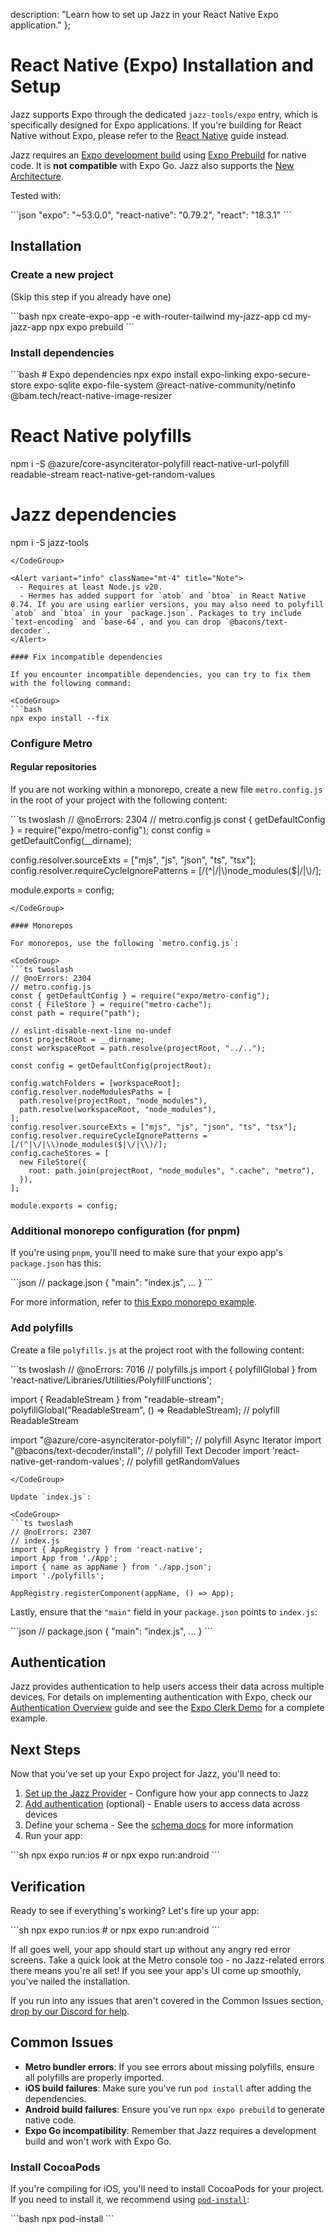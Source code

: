   description: "Learn how to set up Jazz in your React Native Expo application."
};


# React Native (Expo) Installation and Setup

Jazz supports Expo through the dedicated `jazz-tools/expo` entry, which is specifically designed for Expo applications. If you're building for React Native without Expo, please refer to the [React Native](/docs/react-native/project-setup) guide instead.

Jazz requires an [Expo development build](https://docs.expo.dev/develop/development-builds/introduction/) using [Expo Prebuild](https://docs.expo.dev/workflow/prebuild/) for native code. It is **not compatible** with Expo Go. Jazz also supports the [New Architecture](https://docs.expo.dev/guides/new-architecture/).

Tested with:

<CodeGroup>
```json
"expo": "~53.0.0",
"react-native": "0.79.2",
"react": "18.3.1"
```
</CodeGroup>

## Installation

### Create a new project

(Skip this step if you already have one)

<CodeGroup>
```bash
npx create-expo-app -e with-router-tailwind my-jazz-app
cd my-jazz-app
npx expo prebuild
```
</CodeGroup>

### Install dependencies

<CodeGroup>
```bash
# Expo dependencies
npx expo install expo-linking expo-secure-store expo-sqlite expo-file-system @react-native-community/netinfo @bam.tech/react-native-image-resizer

# React Native polyfills
npm i -S @azure/core-asynciterator-polyfill react-native-url-polyfill readable-stream react-native-get-random-values

# Jazz dependencies
npm i -S jazz-tools
```
</CodeGroup>

<Alert variant="info" className="mt-4" title="Note">
  - Requires at least Node.js v20. 
  - Hermes has added support for `atob` and `btoa` in React Native 0.74. If you are using earlier versions, you may also need to polyfill `atob` and `btoa` in your `package.json`. Packages to try include `text-encoding` and `base-64`, and you can drop `@bacons/text-decoder`.
</Alert>

#### Fix incompatible dependencies

If you encounter incompatible dependencies, you can try to fix them with the following command:

<CodeGroup>
```bash
npx expo install --fix
```
</CodeGroup>

### Configure Metro

#### Regular repositories

If you are not working within a monorepo, create a new file `metro.config.js` in the root of your project with the following content:

<CodeGroup>
```ts twoslash
// @noErrors: 2304
// metro.config.js
const { getDefaultConfig } = require("expo/metro-config");
const config = getDefaultConfig(__dirname);

config.resolver.sourceExts = ["mjs", "js", "json", "ts", "tsx"];
config.resolver.requireCycleIgnorePatterns = [/(^|\/|\\)node_modules($|\/|\\)/];

module.exports = config;
```
</CodeGroup>

#### Monorepos

For monorepos, use the following `metro.config.js`:

<CodeGroup>
```ts twoslash
// @noErrors: 2304
// metro.config.js
const { getDefaultConfig } = require("expo/metro-config");
const { FileStore } = require("metro-cache");
const path = require("path");

// eslint-disable-next-line no-undef
const projectRoot = __dirname;
const workspaceRoot = path.resolve(projectRoot, "../..");

const config = getDefaultConfig(projectRoot);

config.watchFolders = [workspaceRoot];
config.resolver.nodeModulesPaths = [
  path.resolve(projectRoot, "node_modules"),
  path.resolve(workspaceRoot, "node_modules"),
];
config.resolver.sourceExts = ["mjs", "js", "json", "ts", "tsx"];
config.resolver.requireCycleIgnorePatterns = [/(^|\/|\\)node_modules($|\/|\\)/];
config.cacheStores = [
  new FileStore({
    root: path.join(projectRoot, "node_modules", ".cache", "metro"),
  }),
];

module.exports = config;
```
</CodeGroup>

### Additional monorepo configuration (for pnpm)

If you're using `pnpm`, you'll need to make sure that your expo app's `package.json` has this:

<CodeGroup>
```json
// package.json
{
  "main": "index.js",
  ...
}
```
</CodeGroup>

For more information, refer to [this Expo monorepo example](https://github.com/byCedric/expo-monorepo-example#pnpm-workarounds).

### Add polyfills

Create a file `polyfills.js` at the project root with the following content:

<CodeGroup>
```ts twoslash
// @noErrors: 7016
// polyfills.js
import { polyfillGlobal } from 'react-native/Libraries/Utilities/PolyfillFunctions';

import { ReadableStream } from "readable-stream";
polyfillGlobal("ReadableStream", () => ReadableStream); // polyfill ReadableStream

import "@azure/core-asynciterator-polyfill"; // polyfill Async Iterator
import "@bacons/text-decoder/install"; // polyfill Text Decoder
import 'react-native-get-random-values'; // polyfill getRandomValues
```
</CodeGroup>

Update `index.js`:

<CodeGroup>
```ts twoslash
// @noErrors: 2307
// index.js
import { AppRegistry } from 'react-native';
import App from './App';
import { name as appName } from './app.json';
import './polyfills';

AppRegistry.registerComponent(appName, () => App);
```
</CodeGroup>

Lastly, ensure that the `"main"` field in your `package.json` points to `index.js`:

<CodeGroup>
```json
// package.json
{
  "main": "index.js",
  ...
}
```
</CodeGroup>

## Authentication

Jazz provides authentication to help users access their data across multiple devices. For details on implementing authentication with Expo, check our [Authentication Overview](/docs/authentication/overview) guide and see the [Expo Clerk Demo](https://github.com/garden-co/jazz/tree/main/examples/clerk-expo) for a complete example.

## Next Steps

Now that you've set up your Expo project for Jazz, you'll need to:

1. [Set up the Jazz Provider](/docs/react-native-expo/project-setup/providers) - Configure how your app connects to Jazz
2. [Add authentication](/docs/authentication/overview) (optional) - Enable users to access data across devices
3. Define your schema - See the [schema docs](/docs/schemas/covalues) for more information
4. Run your app:

<CodeGroup>
```sh
npx expo run:ios
# or
npx expo run:android
```
</CodeGroup>

## Verification

Ready to see if everything's working? Let's fire up your app:

<CodeGroup>
```sh
npx expo run:ios
# or
npx expo run:android
```
</CodeGroup>

If all goes well, your app should start up without any angry red error screens. Take a quick look at the Metro console too - no Jazz-related errors there means you're all set! If you see your app's UI come up smoothly, you've nailed the installation.

If you run into any issues that aren't covered in the Common Issues section, [drop by our Discord for help](https://discord.gg/utDMjHYg42).

## Common Issues

- **Metro bundler errors**: If you see errors about missing polyfills, ensure all polyfills are properly imported.
- **iOS build failures**: Make sure you've run `pod install` after adding the dependencies.
- **Android build failures**: Ensure you've run `npx expo prebuild` to generate native code.
- **Expo Go incompatibility**: Remember that Jazz requires a development build and won't work with Expo Go.

### Install CocoaPods

If you're compiling for iOS, you'll need to install CocoaPods for your project. If you need to install it, we recommend using [`pod-install`](https://www.npmjs.com/package/pod-install):

<CodeGroup>
```bash
npx pod-install
```
</CodeGroup>
